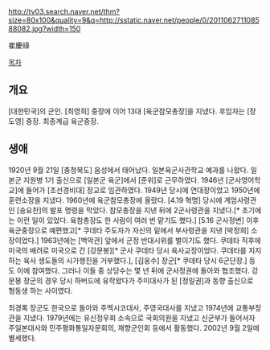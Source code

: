 http://tv03.search.naver.net/thm?size=80x100&quality=9&q=http://sstatic.naver.net/people/0/201106271108588082.jpg?width=150

崔慶祿

[[목차]]
== 개요 ==
[대한민국]의 군인. [최영희] 중장에 이어 13대 [육군참모총장]을 지냈다. 후임자는 [장도영] 중장. 최종계급 육군중장.

== 생애 ==
1920년 9월 21일 [충청북도] 음성에서 태어났다. 일본육군사관학교 예과를 나왔다. 일본군 지원병 1기 출신으로 [일본군 육군]에서 [준위]로 근무하였다. 1946년 [군사영어학교]에 들어가 [조선경비대] 장교로 임관하였다. 1949년 당시에 연대장이었고 1950년에 훈련소장을 지냈다. 1960년에 육군참모총장에 올랐다. [4.19 혁명] 당시에 계엄사령관인 [송요찬]의 발포 명령을 막았다. 참모총장을 지낸 뒤에 2군사령관을 지냈다.[* 초기에는 이런 일이 있었다. 육참총장도 한 사람이 여러 번 맡기도 했다.] [5.16 군사정변] 이후 육군중장으로 예편했고[* 쿠데타 주도자가 자신의 밑에서 부사령관을 지낸 [박정희] 소장이었다.] 1963년에는 [백악관] 앞에서 군정 반대시위를 벌이기도 했다. 쿠데타 직후에 미국의 배려로 미국으로 간 [강문봉][* 군사 쿠데타 당시 육사교장이었다. 쿠데타를 지지하는 육사 생도들의 시가행진을 거부했다.], [김웅수] 장군[* 쿠데타 당시 6군단장.] 등도 이에 참여했다. 그러나 이들 중 상당수는 몇 년 뒤에 군사정권에 돌아와 협조했다. 강문봉 장군의 경우 당시 하버드에 유학왔다가 주미대사가 된 [정일권]과 동향 출신으로 형동생 하는 사이였다.

최경록 장군도 한국으로 돌아와 주멕시코대사, 주영국대사를 지냈고 1974년에 교통부장관을 지냈다. 1979년에는 유신정우회 소속으로 국회의원을 지냈고 신군부가 들어서자 주일본대사와 민주평화통일자문회의, 재향군인회 등에서 활동했다. 2002년 9월 2일에 별세했다.
